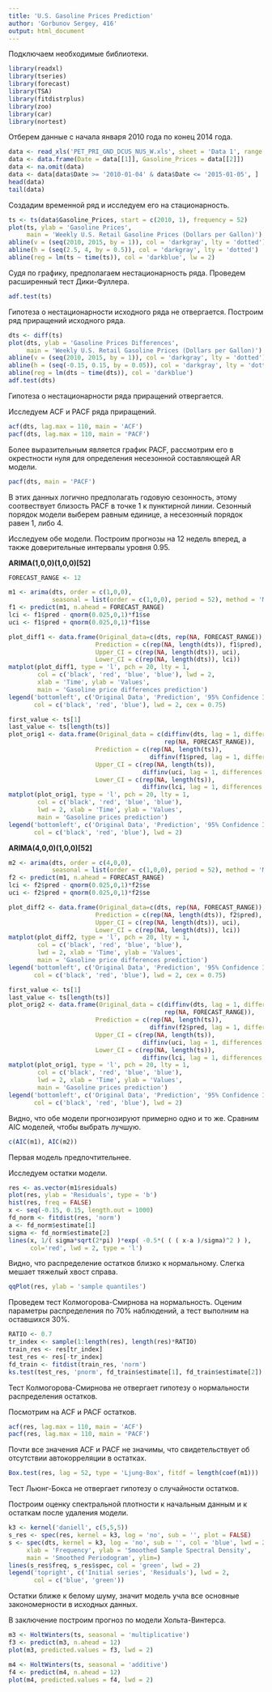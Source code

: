 ---
title: 'U.S. Gasoline Prices Prediction'
author: 'Gorbunov Sergey, 416'
output: html_document
---
Подключаем необходимые библиотеки.
```{r, warning = FALSE, message = FALSE}
library(readxl)
library(tseries)
library(forecast)
library(TSA)
library(fitdistrplus)
library(zoo)
library(car)
library(nortest)
```
Отберем данные с начала января 2010 года по конец 2014 года.
```{r}
data <- read_xls('PET_PRI_GND_DCUS_NUS_W.xls', sheet = 'Data 1', range = 'A3:B1625')
data <- data.frame(Date = data[[1]], Gasoline_Prices = data[[2]])
data <- na.omit(data)
data <- data[data$Date >= '2010-01-04' & data$Date <= '2015-01-05', ]
head(data)
tail(data)
```
Создадим временной ряд и исследуем его на стационарность.
```{r}
ts <- ts(data$Gasoline_Prices, start = c(2010, 1), frequency = 52)
plot(ts, ylab = 'Gasoline Prices', 
     main = 'Weekly U.S. Retail Gasoline Prices (Dollars per Gallon)')
abline(v = (seq(2010, 2015, by = 1)), col = 'darkgray', lty = 'dotted')
abline(h = (seq(2.5, 4, by = 0.5)), col = 'darkgray', lty = 'dotted')
abline(reg = lm(ts ~ time(ts)), col = 'darkblue', lw = 2)
```

Судя по графику, предполагаем нестационарность ряда. 
Проведем расширенный тест Дики-Фуллера.
```{r}
adf.test(ts)
```
Гипотеза о нестационарности исходного ряда не отвергается. Построим ряд приращений исходного ряда.
```{r}
dts <- diff(ts)
plot(dts, ylab = 'Gasoline Prices Differences', 
     main = 'Weekly U.S. Retail Gasoline Prices (Dollars per Gallon)')
abline(v = (seq(2010, 2015, by = 1)), col = 'darkgray', lty = 'dotted')
abline(h = (seq(-0.15, 0.15, by = 0.05)), col = 'darkgray', lty = 'dotted')
abline(reg = lm(dts ~ time(dts)), col = 'darkblue')
adf.test(dts)
```
Гипотеза о нестационарности ряда приращений отвергается.

Исследуем ACF и PACF ряда приращений.
```{r}
acf(dts, lag.max = 110, main = 'ACF')
pacf(dts, lag.max = 110, main = 'PACF')
```

Более выразительным является график PACF, рассмотрим его в окрестности нуля для определения несезонной составляющей AR модели.
```{r}
pacf(dts, main = 'PACF')
```

В этих данных логично предполагать годовую сезонность, этому соотвествует близость PACF в точке 1 к пунктирной линии.
Сезонный порядок модели выберем равным единице, а несезонный порядок равен 1, либо 4.

Исследуем обе модели. Построим прогнозы на 12 недель вперед, а также доверительные интервалы уровня 0.95.

**ARIMA(1,0,0)(1,0,0)[52]**
```{r}
FORECAST_RANGE <- 12

m1 <- arima(dts, order = c(1,0,0), 
            seasonal = list(order = c(1,0,0), period = 52), method = 'ML')
f1 <- predict(m1, n.ahead = FORECAST_RANGE)
lci <- f1$pred - qnorm(0.025,0,1)*f1$se
uci <- f1$pred + qnorm(0.025,0,1)*f1$se

plot_diff1 <- data.frame(Original_data=c(dts, rep(NA, FORECAST_RANGE)), 
                        Prediction = c(rep(NA, length(dts)), f1$pred), 
                        Upper_CI = c(rep(NA, length(dts)), uci), 
                        Lower_CI = c(rep(NA, length(dts)), lci))
matplot(plot_diff1, type = 'l', pch = 20, lty = 1,
        col = c('black', 'red', 'blue', 'blue'), lwd = 2,
        xlab = 'Time', ylab = 'Values',
        main = 'Gasoline price differences prediction')
legend('bottomleft', c('Original Data', 'Prediction', '95% Confidence Interval'),
       col = c('black', 'red', 'blue'), lwd = 2, cex = 0.75)

first_value <- ts[1]
last_value <- ts[length(ts)]
plot_orig1 <- data.frame(Original_data = c(diffinv(dts, lag = 1, differences = 1, first_value), 
                                           rep(NA, FORECAST_RANGE)), 
                        Prediction = c(rep(NA, length(ts)), 
                                       diffinv(f1$pred, lag = 1, differences = 1, last_value)[2:13]), 
                        Upper_CI = c(rep(NA, length(ts)), 
                                     diffinv(uci, lag = 1, differences = 1, last_value)[2:13]), 
                        Lower_CI = c(rep(NA, length(ts)), 
                                     diffinv(lci, lag = 1, differences = 1, last_value)[2:13]))
matplot(plot_orig1, type = 'l', pch = 20, lty = 1, 
        col = c('black', 'red', 'blue', 'blue'),
        lwd = 2, xlab = 'Time', ylab = 'Values',
        main = 'Gasoline prices prediction')
legend('bottomleft', c('Original Data', 'Prediction', '95% Confidence Interval'),
       col = c('black', 'red', 'blue'), lwd = 2)
```

**ARIMA(4,0,0)(1,0,0)[52]**
```{r}
m2 <- arima(dts, order = c(4,0,0), 
            seasonal = list(order = c(1,0,0), period = 52), method = 'ML')
f2 <- predict(m1, n.ahead = FORECAST_RANGE)
lci <- f2$pred - qnorm(0.025,0,1)*f2$se
uci <- f2$pred + qnorm(0.025,0,1)*f2$se

plot_diff2 <- data.frame(Original_data=c(dts, rep(NA, FORECAST_RANGE)), 
                        Prediction = c(rep(NA, length(dts)), f2$pred), 
                        Upper_CI = c(rep(NA, length(dts)), uci), 
                        Lower_CI = c(rep(NA, length(dts)), lci))
matplot(plot_diff2, type = 'l', pch = 20, lty = 1,
        col = c('black', 'red', 'blue', 'blue'),
        lwd = 2, xlab = 'Time', ylab = 'Values',
        main = 'Gasoline price differences prediction')
legend('bottomleft', c('Original Data', 'Prediction', '95% Confidence Interval'),
       col = c('black', 'red', 'blue'), lwd = 2, cex = 0.75)

first_value <- ts[1]
last_value <- ts[length(ts)]
plot_orig2 <- data.frame(Original_data = c(diffinv(dts, lag = 1, differences = 1, first_value), 
                                           rep(NA, FORECAST_RANGE)), 
                        Prediction = c(rep(NA, length(ts)), 
                                       diffinv(f2$pred, lag = 1, differences = 1, last_value)[2:13]), 
                        Upper_CI = c(rep(NA, length(ts)), 
                                     diffinv(uci, lag = 1, differences = 1, last_value)[2:13]), 
                        Lower_CI = c(rep(NA, length(ts)), 
                                     diffinv(lci, lag = 1, differences = 1, last_value)[2:13]))
matplot(plot_orig1, type = 'l', pch = 20, lty = 1, 
        col = c('black', 'red', 'blue', 'blue'),
        lwd = 2, xlab = 'Time', ylab = 'Values',
        main = 'Gasoline prices prediction')
legend('bottomleft', c('Original Data', 'Prediction', '95% Confidence Interval'),
       col = c('black', 'red', 'blue'), lwd = 2)
```

Видно, что обе модели прогнозируют примерно одно и то же. Сравним AIC моделей, чтобы выбрать лучшую.
```{r}
c(AIC(m1), AIC(m2))
```

Первая модель предпочтительнее.

Исследуем остатки модели.
```{r}
res <- as.vector(m1$residuals)
plot(res, ylab = 'Residuals', type = 'b')
hist(res, freq = FALSE)
x <- seq(-0.15, 0.15, length.out = 1000)
fd_norm <- fitdist(res, 'norm')
a <- fd_norm$estimate[1]
sigma <- fd_norm$estimate[2]
lines(x, 1/( sigma*sqrt(2*pi) )*exp( -0.5*( ( ( x-a )/sigma)^2 ) ), 
      col='red', lwd = 2, type = 'l')
```

Видно, что распределение остатков близко к нормальному. Слегка мешает тяжелый хвост справа.
```{r, results = 'hide'}
qqPlot(res, ylab = 'sample quantiles')
```

Проведем тест Колмогорова-Смирнова на нормальность. Оценим параметры распределения по 70% наблюдений, а тест выполним на оставшихся 30%.
```{r}
RATIO <- 0.7
tr_index <- sample(1:length(res), length(res)*RATIO)
train_res <- res[tr_index]
test_res <- res[-tr_index]
fd_train <- fitdist(train_res, 'norm')
ks.test(test_res, 'pnorm', fd_train$estimate[1], fd_train$estimate[2])
```
Тест Колмогорова-Смирнова не отвергает гипотезу о нормальности распределения остатков.

Посмотрим на ACF и PACF остатков.
```{r}
acf(res, lag.max = 110, main = 'ACF')
pacf(res, lag.max = 110, main = 'PACF')
```

Почти все значения ACF и PACF не значимы, что свидетельствует об отсутствии автокорреляции в остатках.
```{r}
Box.test(res, lag = 52, type = 'Ljung-Box', fitdf = length(coef(m1)))
```
Тест Льюнг-Бокса не отвергает гипотезу о случайности остатков.

Построим оценку спектральной плотности к начальным данным и к остаткам после удаления модели.
```{r}
k3 <- kernel('daniell', c(5,5,5))
s_res <- spec(res, kernel = k3, log = 'no', sub = '', plot = FALSE)
s <- spec(dts, kernel = k3, log = 'no', sub = '', col = 'blue', lwd = 2,
     xlab = 'Frequency', ylab = 'Smoothed Sample Spectral Density',
     main = 'Smoothed Periodogram', ylim=)
lines(s_res$freq, s_res$spec, col = 'green', lwd = 2)
legend('topright', c('Initial series', 'Residuals'), lwd = 2, 
       col = c('blue', 'green'))
```

Остатки ближе к белому шуму, значит модель учла все основные закономерности в исходных данных.

В заключение построим прогноз по модели Хольта-Винтерса.
```{r}
m3 <- HoltWinters(ts, seasonal = 'multiplicative')
f3 <- predict(m3, n.ahead = 12)
plot(m3, predicted.values = f3, lwd = 2)

m4 <- HoltWinters(ts, seasonal = 'additive')
f4 <- predict(m4, n.ahead = 12)
plot(m4, predicted.values = f4, lwd = 2)
```
